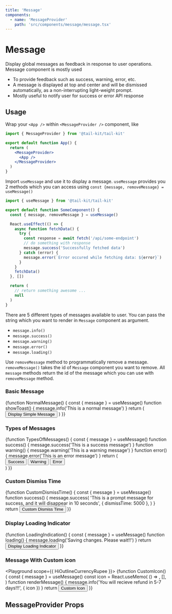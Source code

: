 ```yaml
---
title: 'Message'
components:
  - name: 'MessageProvider'
    path: 'src/components/message/message.tsx'
---
```



# Message

Display global messages as feedback in response to user operations. Message component is mostly used

- To provide feedback such as success, warning, error, etc.
- A message is displayed at top and center and will be dismissed automatically, as a non-interrupting light-weight prompt.
- Mostly useful to notify user for success or error API response

## Usage

Wrap your `<App />` within `<MessageProvider />` component, like

```jsx
import { MessageProvider } from '@tail-kit/tail-kit'

export default function App() {
  return (
    <MessageProvider>
      <App />
    </MessageProvider>
  )
}
```

Import `useMessage` and use it to display a message.
`useMessage` provides you 2 methods which you can access using `const {message, removeMessage} = useMessage()`

```jsx
import { useMessage } from '@tail-kit/tail-kit'

export default function SomeComponent() {
  const { message, removeMessage } = useMessage()

  React.useEffect(() => {
    async function fetchData() {
      try {
        const response = await fetch('/api/some-endpoint')
        // do something with response
        message.success('Successfully fetched data')
      } catch (error) {
        message.error(`Error occured while fetching data: ${error}`)
      }
    }
    fetchData()
  }, [])

  return (
    // return something awesome ...
    null
  )
}
```

There are 5 different types of messages available to user. You can pass the string which you want to render in `Message` component as argument.

- `message.info()`
- `message.success()`
- `message.warning()`
- `message.error()`
- `message.loading()`

Use `removeMessage` method to programmatically remove a message. `removeMessage()` takes the id of `Message` component you want to remove.
All `message` methods return the id of the message which you can use with `removeMessage` method.

### Basic Message

<Playground>
  {function NormalMessage() {
    const { message } = useMessage()
    function showToast() {
      message.info('This is a normal message')
    }
    return (
      <Button buttonType="primary" onClick={showToast}>
        Display Simple Message
      </Button>
    )
  }}
</Playground>

### Types of Messages

<Playground>
  {function TypesOfMessages() {
    const { message } = useMessage()
    function success() {
      message.success('This is a success message')
    }
    function warning() {
      message.warning('This is a warning message')
    }
    function error() {
      message.error('This is an error message')
    }
    return (
      <div className="flex items-center space-x-4">
        <Button onClick={success}>Success</Button>
        <Button onClick={warning}>Warning</Button>
        <Button onClick={error}>Error</Button>
      </div>
    )
  }}
</Playground>

### Custom Dismiss Time

<Playground>
  {function CustomDismissTime() {
    const { message } = useMessage()
    function success() {
      message.success(
        'This is a prompt message for success, and it will disappear in 10 seconds',
        { dismissTime: 5000 },
      )
    }
    return <Button onClick={success}>Custom Dismiss Time</Button>
  }}
</Playground>

### Display Loading Indicator

<Playground>
  {function LoadingIndication() {
    const { message } = useMessage()
    function loading() {
      message.loading('Saving changes. Please wait!!')
    }
    return <Button onClick={loading}>Display Loading Indicator</Button>
  }}
</Playground>

### Message With Custom icon

<Playground scope={{ HiOutlineCurrencyRupee }}>
  {function CustomIcon() {
    const { message } = useMessage()
    const icon = React.useMemo(
      () => <HiOutlineCurrencyRupee className="text-green-500 w-5 h-5" />,
      [],
    )
    function renderMessage() {
      message.info('You will recieve refund in 5-7 days!!!', { icon })
    }
    return <Button onClick={renderMessage}>Custom Icon</Button>
  }}
</Playground>

## MessageProvider Props

<PropsTable of="MessageProvider" />
